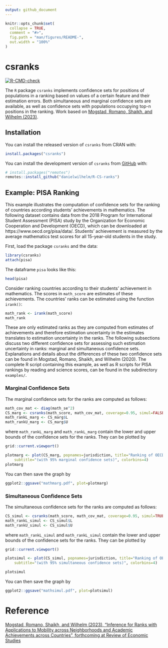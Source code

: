 ```yaml
---
output: github_document
---
```


<!-- README.md is generated from README.Rmd. Please edit that file -->

```r
knitr::opts_chunk$set(
  collapse = TRUE,
  comment = "#>",
  fig.path = "man/figures/README-",
  out.width = "100%"
)
```

# csranks

<!-- badges: start -->
[![R-CMD-check](https://github.com/danielwilhelm/R-CS-ranks/actions/workflows/R-CMD-check.yaml/badge.svg)](https://github.com/danielwilhelm/R-CS-ranks/actions/workflows/R-CMD-check.yaml)
<!-- badges: end -->

The `R` package `csranks` implements confidence sets for positions of populations
in a ranking based on values of a certain feature and their estimation errors. 
Both simultaneous and marginal confidence sets are available, as well as 
confidence sets with populations occupying top-n positions in the ranking.
Work based on [Mogstad, Romano, Shaikh, and Wilhelm (2023)](http://dwilhelm.userweb.mwn.de/papers/cwp0323.pdf).

## Installation

You can install the released version of `csranks` from CRAN with:

``` r
install.packages("csranks")
```

You can install the development version of `csranks` from [GitHub](https://github.com/) with:

``` r
# install.packages("remotes")
remotes::install_github("danielwilhelm/R-CS-ranks")
```

## Example: PISA Ranking

This example illustrates the computation of confidence sets for the ranking of countries according students' achievements in mathematics. The following dataset contains data from the 2018 Program for International Student Assessment (PISA) study by the Organization for Economic Cooperation and Development (OECD), which can be downloaded at https://www.oecd.org/pisa/data/. Students' achievement is measured by the average mathematics test scores for all 15-year-old students in the study.


First, load the package `csranks` and the data:

```r
library(csranks)
attach(pisa)
```

The dataframe `pisa` looks like this:

```r
head(pisa)
```

Consider ranking countries according to their students' achievement in mathematics. The scores in `math_score` are estimates of these achievements. The countries' ranks can be estimated using the function `irank()`:

```r
math_rank <- irank(math_score)
math_rank
```

These are only estimated ranks as they are computed from estimates of achievements and therefore estimation uncertainty in the estimates translates to estimation uncertainty in the ranks. The following subsections discuss two different confidence sets for assessing such estimation uncertainty in ranks: marginal and simultaneous confidence sets. Explanations and details about the differences of these two confidence sets can be found in Mogstad, Romano, Shaikh, and Wilhelm (2020). The complete R script containing this example, as well as R scripts for PISA rankings by reading and science scores, can be found in the subdirectory `examples/`.

### Marginal Confidence Sets

The marginal confidence sets for the ranks are computed as follows:

```r
math_cov_mat <- diag(math_se^2)
CS_marg <- csranks(math_score, math_cov_mat, coverage=0.95, simul=FALSE, R=1000, seed=101)
math_rankL_marg <- CS_marg$L
math_rankU_marg <- CS_marg$U
```

where `math_rankL_marg` and `math_rankL_marg` contain the lower and upper bounds of the confidence sets for the ranks. They can be plotted by

```r
grid::current.viewport()

plotmarg <- plot(CS_marg, popnames=jurisdiction, title="Ranking of OECD Countries by 2018 PISA Math Score", 
	subtitle="(with 95% marginal confidence sets)", colorbins=4)
plotmarg
```

You can then save the graph by

```r
ggplot2::ggsave("mathmarg.pdf", plot=plotmarg)
```

### Simultaneous Confidence Sets

The simultaneous confidence sets for the ranks are computed as follows:

```r
CS_simul <- csranks(math_score, math_cov_mat, coverage=0.95, simul=TRUE, R=1000, seed=101)
math_rankL_simul <- CS_simul$L
math_rankU_simul <- CS_simul$U
```

where `math_rankL_simul` and `math_rankL_simul` contain the lower and upper bounds of the confidence sets for the ranks. They can be plotted by

```r
grid::current.viewport()

plotsimul <- plot(CS_simul, popnames=jurisdiction, title="Ranking of OECD Countries by 2018 PISA Math Score", 
	subtitle="(with 95% simultaneous confidence sets)", colorbins=4)

plotsimul
```

You can then save the graph by

```r
ggplot2::ggsave("mathsimul.pdf", plot=plotsimul)
```


# Reference
[Mogstad, Romano, Shaikh, and Wilhelm (2023), "Inference for Ranks with Applications to Mobility across Neighborhoods and Academic Achievements across Countries", forthcoming at Review of Economic Studies](http://dwilhelm.userweb.mwn.de/papers/cwp0323.pdf)

